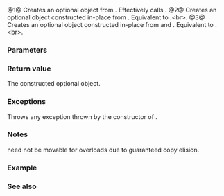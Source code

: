 {{cpp/title|make_optional}}
{{cpp/utility/optional/navbar}}
{{dcl begin}}
{{dcl header|optional}}
{{dcl|num=1|since=c++17|1=
template&lt; class T &gt;
constexpr std::optional&lt;std::decay_t&lt;T&gt;&gt; make_optional( T&amp;&amp; value );
}}
{{dcla|num=2|since=c++17|1=
template&lt; class T, class... Args &gt;
constexpr std::optional&lt;T&gt; make_optional( Args&amp;&amp;... args );
}}
{{dcl|num=3|since=c++17|1=
template&lt; class T, class U, class... Args &gt;
constexpr std::optional&lt;T&gt; make_optional( std::initializer_list&lt;U&gt; il,
                                          Args&amp;&amp;... args );
}}
{{dcl end}}

@1@ Creates an optional object from {{c|value}}. Effectively calls {{c|std::optional&lt;std::decay_t&lt;T&gt;&gt;(std::forward&lt;T&gt;(value))}}.
@2@ Creates an optional object constructed in-place from {{c|args...}}. Equivalent to {{c|return std::optional&lt;T&gt;(std::in_place, std::forward&lt;Args&gt;(args)...);}}.&lt;br&gt;{{cpp/enable_if|{{c|std::is_constructible_v&lt;T, Args...&gt;}} is {{c|true}}}}.
@3@ Creates an optional object constructed in-place from {{c|il}} and {{c|args...}}. Equivalent to {{c|return std::optional&lt;T&gt;(std::in_place, il, std::forward&lt;Args&gt;(args)...);}}.&lt;br&gt;{{cpp/enable_if|{{c|std::is_constructible_v&lt;T, std::initializer_list&lt;U&gt;&amp;, Args...&gt;}} is {{c|true}}}}.

===Parameters===
{{par begin}}
{{par|value|the value to construct optional object with}}
{{par|il, args|arguments to be passed to the constructor of {{tt|T}}}}
{{par end}}

===Return value===
The constructed optional object.

===Exceptions===
Throws any exception thrown by the constructor of {{tt|T}}.

===Notes===
{{tt|T}} need not be movable for overloads {{vl|2,3}} due to guaranteed copy elision.

===Example===
{{example
|code=
#include &lt;iomanip&gt;
#include &lt;iostream&gt;
#include &lt;optional&gt;
#include &lt;string&gt;
#include &lt;vector&gt;

int main()
{
    auto op1 = std::make_optional&lt;std::vector&lt;char&gt;&gt;({'a','b','c'});
    std::cout &lt;&lt; "op1: ";
    for (char c : op1.value())
        std::cout &lt;&lt; c &lt;&lt; ',';
    auto op2 = std::make_optional&lt;std::vector&lt;int&gt;&gt;(5, 2);
    std::cout &lt;&lt; "\nop2: ";
    for (int i : *op2)
        std::cout &lt;&lt; i &lt;&lt; ',';
    std::string str{"hello world"};
    auto op3 = std::make_optional&lt;std::string&gt;(std::move(str));
    std::cout &lt;&lt; "\nop3: " &lt;&lt; std::quoted(op3.value_or("empty value")) &lt;&lt; '\n';
    std::cout &lt;&lt; "str: " &lt;&lt; std::quoted(str) &lt;&lt; '\n';
}
|p=true
|output=
op1: a,b,c,
op2: 2,2,2,2,2,
op3: "hello world"
str: ""
}}

===See also===
{{dsc begin}}
{{dsc inc|cpp/utility/optional/dsc constructor}}
{{dsc end}}

{{langlinks|es|ja|ru|zh}}